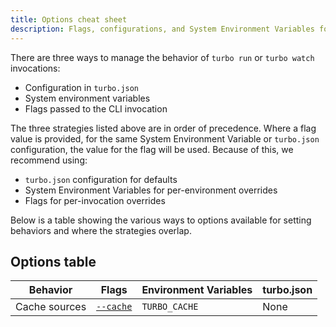 ```yaml
---
title: Options cheat sheet
description: Flags, configurations, and System Environment Variables for Turborepo
---
```


There are three ways to manage the behavior of `turbo run` or `turbo watch` invocations:

- Configuration in `turbo.json`
- System environment variables
- Flags passed to the CLI invocation

The three strategies listed above are in order of precedence. Where a flag value is provided, for the same System Environment Variable or `turbo.json` configuration, the value for the flag will be used. Because of this, we recommend using:

- `turbo.json` configuration for defaults
- System Environment Variables for per-environment overrides
- Flags for per-invocation overrides

Below is a table showing the various ways to options available for setting behaviors and where the strategies overlap.

## Options table

| Behavior      | Flags                                                 | Environment Variables | turbo.json |
| ------------- | ----------------------------------------------------- | --------------------- | ---------- |
| Cache sources | [`--cache`](/repo/docs/reference/run#--cache-options) | `TURBO_CACHE`         | None       |
